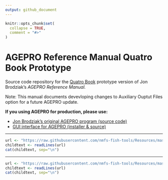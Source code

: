 ```yaml
---
output: github_document
---
```


<!-- README.md is generated from README.Rmd. Please edit that file -->

```r
knitr::opts_chunk$set(
  collapse = TRUE,
  comment = "#>"
)
```

# AGEPRO Reference Manual Quatro Book Prototype

<!-- badges: start -->

<!-- badges: end -->

Source code repository for the [Quatro Book](https://quarto.org/docs/books/) prototype version of Jon Brodziak's *AGEPRO Reference Manual.*

Note: This manual documents devevloping changes to Auxiliary Ouptut Files option for a future AGEPRO update.

**If you using AGEPRO for production, please use:**

-   [Jon Brodziak's original AGEPRO program (source code)](https://github.com/PIFSCstockassessments/AGEPRO)
-   [GUI interface for AGEPRO (installer & source)](https://github.com/PIFSCstockassessments/AGEPRO-GUI)

<!-- Do not edit below. This adds the Disclaimer and NMFS footer. -->

------------------------------------------------------------------------

```r
url <- "https://raw.githubusercontent.com/nmfs-fish-tools/Resources/master/Disclaimer.md"
childtext <- readLines(url)
cat(childtext, sep="\n")
```

------------------------------------------------------------------------

```r
url <- "https://raw.githubusercontent.com/nmfs-fish-tools/Resources/master/footer.md" 
childtext <- readLines(url)
cat(childtext, sep="\n")
```
